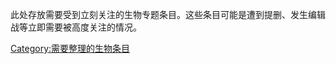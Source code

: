 {{empty category}}
{{:维基百科:生物专题/需要整理的生物条目图表}}
此处存放需要受到立刻关注的生物专题条目。这些条目可能是遭到提删、发生编辑战等立即需要被高度关注的情况。

[[Category:需要整理的生物条目|Category:需要整理的生物条目]]